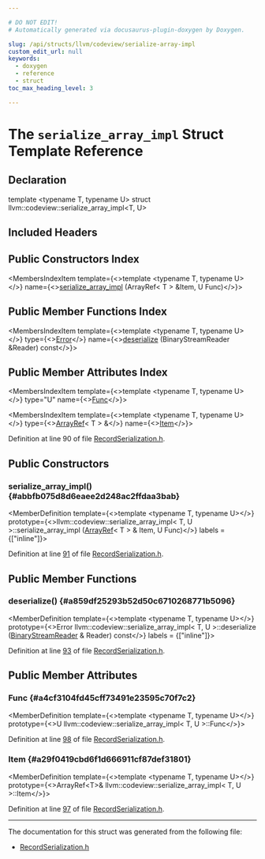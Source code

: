 ```yaml
---

# DO NOT EDIT!
# Automatically generated via docusaurus-plugin-doxygen by Doxygen.

slug: /api/structs/llvm/codeview/serialize-array-impl
custom_edit_url: null
keywords:
  - doxygen
  - reference
  - struct
toc_max_heading_level: 3

---
```





# The `serialize_array_impl` Struct Template Reference

<DoxygenPage pluginConfig={pluginConfig}>



## Declaration

<CodeBlock>template &lt;typename T, typename U&gt;
struct llvm::codeview::serialize_array_impl&lt;T, U&gt;</CodeBlock>

## Included Headers

<IncludesList>
<IncludesListItem
  filePath="llvm/DebugInfo/CodeView/RecordSerialization.h"
  permalink="/docs/api/files/include/include/llvm/include/llvm/debuginfo/include/llvm/debuginfo/codeview/recordserialization-h"
  isLocal="true" />
</IncludesList>

## Public Constructors Index

<MembersIndex>

<MembersIndexItem
  template={<>template &lt;typename T, typename U&gt;</>}
  name={<><a href="#abbfb075d8d6eaee2d248ac2ffdaa3bab">serialize&#95;array&#95;impl</a> (ArrayRef&lt; T &gt; &amp;Item, U Func)</>}>
</MembersIndexItem>

</MembersIndex>

## Public Member Functions Index

<MembersIndex>

<MembersIndexItem
  template={<>template &lt;typename T, typename U&gt;</>}
  type={<><a href="/docs/api/classes/llvm/error">Error</a></>}
  name={<><a href="#a859df25293b52d50c6710268771b5096">deserialize</a> (BinaryStreamReader &amp;Reader) const</>}>
</MembersIndexItem>

</MembersIndex>

## Public Member Attributes Index

<MembersIndex>

<MembersIndexItem
  template={<>template &lt;typename T, typename U&gt;</>}
  type="U"
  name={<><a href="#a4cf3104fd45cff73491e23595c70f7c2">Func</a></>}>
</MembersIndexItem>

<MembersIndexItem
  template={<>template &lt;typename T, typename U&gt;</>}
  type={<><a href="/docs/api/classes/llvm/arrayref">ArrayRef</a>&lt; T &gt; &amp;</>}
  name={<><a href="#a29f0419cbd6f1d666911cf87def31801">Item</a></>}>
</MembersIndexItem>

</MembersIndex>


Definition at line 90 of file <a href="/docs/api/files/include/include/llvm/include/llvm/debuginfo/include/llvm/debuginfo/codeview/recordserialization-h">RecordSerialization.h</a>.

<SectionDefinition>

## Public Constructors

### serialize&#95;array&#95;impl() {#abbfb075d8d6eaee2d248ac2ffdaa3bab}

<MemberDefinition
  template={<>template &lt;typename T, typename U&gt;</>}
  prototype={<>llvm::codeview::serialize&#95;array&#95;impl&lt; T, U &gt;::serialize&#95;array&#95;impl (<a href="/docs/api/classes/llvm/arrayref">ArrayRef</a>&lt; T &gt; &amp; Item, U Func)</>}
  labels = {["inline"]}>

Definition at line <a href="/docs/api/files/include/include/llvm/include/llvm/debuginfo/include/llvm/debuginfo/codeview/recordserialization-h/#l00091">91</a> of file <a href="/docs/api/files/include/include/llvm/include/llvm/debuginfo/include/llvm/debuginfo/codeview/recordserialization-h">RecordSerialization.h</a>.
</MemberDefinition>

</SectionDefinition>

<SectionDefinition>

## Public Member Functions

### deserialize() {#a859df25293b52d50c6710268771b5096}

<MemberDefinition
  template={<>template &lt;typename T, typename U&gt;</>}
  prototype={<>Error llvm::codeview::serialize&#95;array&#95;impl&lt; T, U &gt;::deserialize (<a href="/docs/api/classes/llvm/binarystreamreader">BinaryStreamReader</a> &amp; Reader) const</>}
  labels = {["inline"]}>

Definition at line <a href="/docs/api/files/include/include/llvm/include/llvm/debuginfo/include/llvm/debuginfo/codeview/recordserialization-h/#l00093">93</a> of file <a href="/docs/api/files/include/include/llvm/include/llvm/debuginfo/include/llvm/debuginfo/codeview/recordserialization-h">RecordSerialization.h</a>.
</MemberDefinition>

</SectionDefinition>

<SectionDefinition>

## Public Member Attributes

### Func {#a4cf3104fd45cff73491e23595c70f7c2}

<MemberDefinition
  template={<>template &lt;typename T, typename U&gt;</>}
  prototype={<>U llvm::codeview::serialize&#95;array&#95;impl&lt; T, U &gt;::Func</>}>

Definition at line <a href="/docs/api/files/include/include/llvm/include/llvm/debuginfo/include/llvm/debuginfo/codeview/recordserialization-h/#l00098">98</a> of file <a href="/docs/api/files/include/include/llvm/include/llvm/debuginfo/include/llvm/debuginfo/codeview/recordserialization-h">RecordSerialization.h</a>.
</MemberDefinition>

### Item {#a29f0419cbd6f1d666911cf87def31801}

<MemberDefinition
  template={<>template &lt;typename T, typename U&gt;</>}
  prototype={<>ArrayRef&lt;T&gt;&amp; llvm::codeview::serialize&#95;array&#95;impl&lt; T, U &gt;::Item</>}>

Definition at line <a href="/docs/api/files/include/include/llvm/include/llvm/debuginfo/include/llvm/debuginfo/codeview/recordserialization-h/#l00097">97</a> of file <a href="/docs/api/files/include/include/llvm/include/llvm/debuginfo/include/llvm/debuginfo/codeview/recordserialization-h">RecordSerialization.h</a>.
</MemberDefinition>

</SectionDefinition>

<hr/>

The documentation for this struct was generated from the following file:

<ul>
<li><a href="/docs/api/files/include/include/llvm/include/llvm/debuginfo/include/llvm/debuginfo/codeview/recordserialization-h">RecordSerialization.h</a></li>
</ul>

</DoxygenPage>
